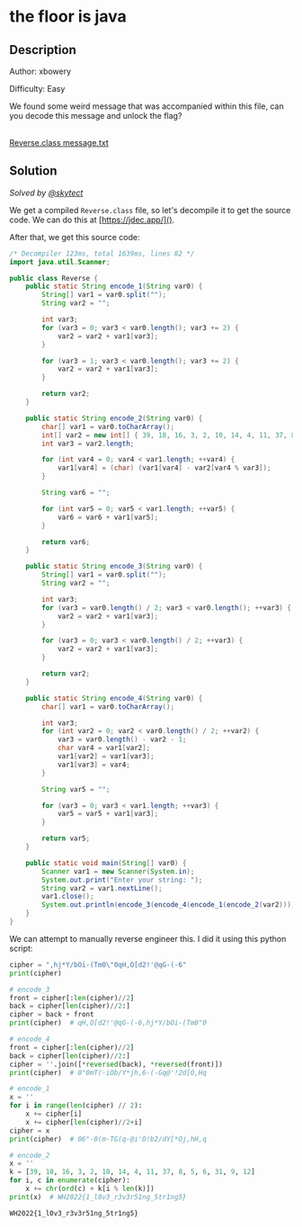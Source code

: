 # the floor is java

## Description

Author: xbowery

Difficulty: Easy

We found some weird message that was accompanied within this file, can you decode this message and unlock the flag?

<br />
<a href="/files/whitehacks-2022/Reverse.class" download>
  Reverse.class
</a>
<a href="/files/whitehacks-2022/message.txt" download>
  message.txt
</a>

## Solution

_Solved by [@skytect](https://github.com/skytect)_

We get a compiled `Reverse.class` file, so let's decompile it to get the source code. We can do this at [https://jdec.app/]().

After that, we get this source code:

```java
/* Decompiler 123ms, total 1639ms, lines 82 */
import java.util.Scanner;

public class Reverse {
    public static String encode_1(String var0) {
        String[] var1 = var0.split("");
        String var2 = "";

        int var3;
        for (var3 = 0; var3 < var0.length(); var3 += 2) {
            var2 = var2 + var1[var3];
        }

        for (var3 = 1; var3 < var0.length(); var3 += 2) {
            var2 = var2 + var1[var3];
        }

        return var2;
    }

    public static String encode_2(String var0) {
        char[] var1 = var0.toCharArray();
        int[] var2 = new int[] { 39, 18, 16, 3, 2, 10, 14, 4, 11, 37, 8, 5, 6, 31, 9, 12 };
        int var3 = var2.length;

        for (int var4 = 0; var4 < var1.length; ++var4) {
            var1[var4] = (char) (var1[var4] - var2[var4 % var3]);
        }

        String var6 = "";

        for (int var5 = 0; var5 < var1.length; ++var5) {
            var6 = var6 + var1[var5];
        }

        return var6;
    }

    public static String encode_3(String var0) {
        String[] var1 = var0.split("");
        String var2 = "";

        int var3;
        for (var3 = var0.length() / 2; var3 < var0.length(); ++var3) {
            var2 = var2 + var1[var3];
        }

        for (var3 = 0; var3 < var0.length() / 2; ++var3) {
            var2 = var2 + var1[var3];
        }

        return var2;
    }

    public static String encode_4(String var0) {
        char[] var1 = var0.toCharArray();

        int var3;
        for (int var2 = 0; var2 < var0.length() / 2; ++var2) {
            var3 = var0.length() - var2 - 1;
            char var4 = var1[var2];
            var1[var2] = var1[var3];
            var1[var3] = var4;
        }

        String var5 = "";

        for (var3 = 0; var3 < var1.length; ++var3) {
            var5 = var5 + var1[var3];
        }

        return var5;
    }

    public static void main(String[] var0) {
        Scanner var1 = new Scanner(System.in);
        System.out.print("Enter your string: ");
        String var2 = var1.nextLine();
        var1.close();
        System.out.println(encode_3(encode_4(encode_1(encode_2(var2)))));
    }
}
```

We can attempt to manually reverse engineer this. I did it using this python script:

```python
cipher = ",hj*Y/bOi-(Tm0\"0qH,O[d2!'@qG-(-6"
print(cipher)

# encode_3
front = cipher[:len(cipher)//2]
back = cipher[len(cipher)//2:]
cipher = back + front
print(cipher)  # qH,O[d2!'@qG-(-6,hj*Y/bOi-(Tm0"0

# encode_4
front = cipher[:len(cipher)//2]
back = cipher[len(cipher)//2:]
cipher = ''.join([*reversed(back), *reversed(front)])
print(cipher)  # 0"0mT(-iOb/Y*jh,6-(-Gq@'!2d[O,Hq

# encode_1
x = ''
for i in range(len(cipher) // 2):
    x += cipher[i]
    x += cipher[len(cipher)//2+i]
cipher = x
print(cipher)  # 06"-0(m-TG(q-@i'O!b2/dY[*Oj,hH,q

# encode_2
x = ''
k = [39, 18, 16, 3, 2, 10, 14, 4, 11, 37, 8, 5, 6, 31, 9, 12]
for i, c in enumerate(cipher):
    x += chr(ord(c) + k[i % len(k)])
print(x)  # WH2022{1_l0v3_r3v3r51ng_5tr1ng5}
```

`WH2022{1_l0v3_r3v3r51ng_5tr1ng5}`
